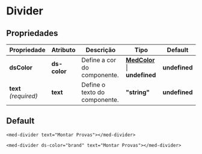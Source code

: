 
<Meta title="Components/Global/Divider/Usage" />

# Divider

## Propriedades

| Propriedade            | Atributo     | Descrição                                   | Tipo                                                                                                                 | Default       |
| ---------------------- | ------------ | ------------------------------------------- | -------------------------------------------------------------------------------------------------------------------- | ------------- |
| **dsColor**            | **ds-color** | Define a cor do componente.                 | **[MedColor](http://desenv.ordomederi.com/templarios/?path=/story/enums-enums--page#medcolors)** \| **undefined**    | **undefined** |
| **text**  _(required)_ | **text**     | Define o texto do componente.               | **"string"**                                                                                                         | **undefined** |


## Default

```
<med-divider text="Montar Provas"></med-divider>

<med-divider ds-color="brand" text="Montar Provas"></med-divider>
```
